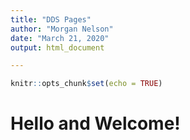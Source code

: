 ```yaml
---
title: "DDS Pages"
author: "Morgan Nelson"
date: "March 21, 2020"
output: html_document

---
```


```r
knitr::opts_chunk$set(echo = TRUE)
```
# Hello and Welcome!